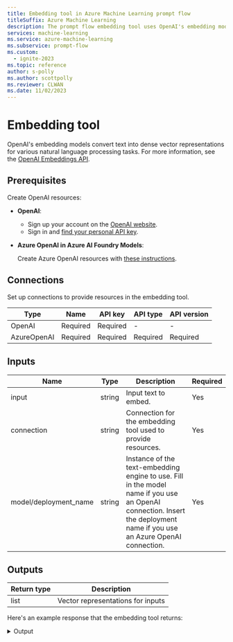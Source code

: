```yaml
---
title: Embedding tool in Azure Machine Learning prompt flow
titleSuffix: Azure Machine Learning
description: The prompt flow embedding tool uses OpenAI's embedding models to convert text into dense vector representations for various natural language processing tasks.
services: machine-learning
ms.service: azure-machine-learning
ms.subservice: prompt-flow
ms.custom:
  - ignite-2023
ms.topic: reference
author: s-polly
ms.author: scottpolly
ms.reviewer: CLWAN
ms.date: 11/02/2023
---
```


# Embedding tool

OpenAI's embedding models convert text into dense vector representations for various natural language processing tasks. For more information, see the [OpenAI Embeddings API](https://platform.openai.com/docs/api-reference/embeddings).

## Prerequisites

Create OpenAI resources:

- **OpenAI**:

    - Sign up your account on the [OpenAI website](https://openai.com/).
    - Sign in and [find your personal API key](https://platform.openai.com/account/api-keys).

- **Azure OpenAI in Azure AI Foundry Models**:

    Create Azure OpenAI resources with [these instructions](/azure/ai-services/openai/how-to/create-resource).

## Connections

Set up connections to provide resources in the embedding tool.

| Type        | Name     | API key  | API type | API version |
|-------------|----------|----------|----------|-------------|
| OpenAI      | Required | Required | -        | -           |
| AzureOpenAI | Required | Required | Required | Required    |

## Inputs

|  Name                  | Type        | Description                                                           | Required |
|------------------------|-------------|-----------------------------------------------------------------------|----------|
| input                  | string      | Input text to embed.                                               | Yes      |
| connection             | string      | Connection for the embedding tool used to provide resources.         | Yes      |
| model/deployment_name  | string      | Instance of the text-embedding engine to use. Fill in the model name if you use an OpenAI connection. Insert the deployment name if you use an Azure OpenAI connection.    | Yes      |

## Outputs

| Return type | Description                              |
|-------------|------------------------------------------|
| list        | Vector representations for inputs    |

Here's an example response that the embedding tool returns:

<details>
  <summary>Output</summary>
  
```
[-0.005744616035372019,
-0.007096089422702789,
-0.00563855143263936,
-0.005272455979138613,
-0.02355326898396015,
0.03955197334289551,
-0.014260607771575451,
-0.011810848489403725,
-0.023170066997408867,
-0.014739611186087132,
...]
```
</details>
